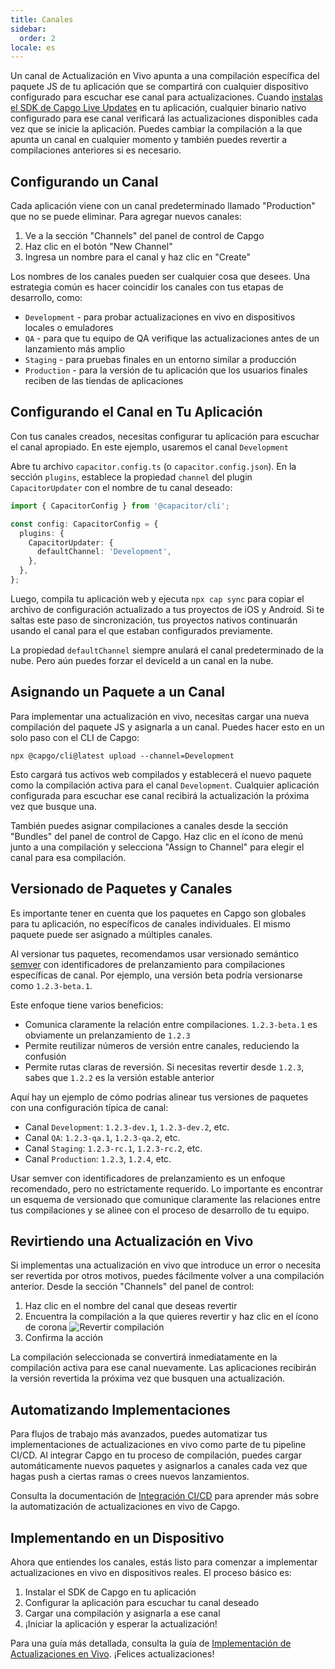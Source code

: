 ```yaml
---
title: Canales
sidebar:
  order: 2
locale: es
---
```



Un canal de Actualización en Vivo apunta a una compilación específica del paquete JS de tu aplicación que se compartirá con cualquier dispositivo configurado para escuchar ese canal para actualizaciones. Cuando [instalas el SDK de Capgo Live Updates](/docs/getting-started/quickstart/) en tu aplicación, cualquier binario nativo configurado para ese canal verificará las actualizaciones disponibles cada vez que se inicie la aplicación. Puedes cambiar la compilación a la que apunta un canal en cualquier momento y también puedes revertir a compilaciones anteriores si es necesario.

## Configurando un Canal

Cada aplicación viene con un canal predeterminado llamado "Production" que no se puede eliminar. Para agregar nuevos canales:

1. Ve a la sección "Channels" del panel de control de Capgo
2. Haz clic en el botón "New Channel"
3. Ingresa un nombre para el canal y haz clic en "Create"

Los nombres de los canales pueden ser cualquier cosa que desees. Una estrategia común es hacer coincidir los canales con tus etapas de desarrollo, como:

- `Development` - para probar actualizaciones en vivo en dispositivos locales o emuladores
- `QA` - para que tu equipo de QA verifique las actualizaciones antes de un lanzamiento más amplio
- `Staging` - para pruebas finales en un entorno similar a producción
- `Production` - para la versión de tu aplicación que los usuarios finales reciben de las tiendas de aplicaciones

## Configurando el Canal en Tu Aplicación

Con tus canales creados, necesitas configurar tu aplicación para escuchar el canal apropiado. En este ejemplo, usaremos el canal `Development`

Abre tu archivo `capacitor.config.ts` (o `capacitor.config.json`). En la sección `plugins`, establece la propiedad `channel` del plugin `CapacitorUpdater` con el nombre de tu canal deseado:

```ts
import { CapacitorConfig } from '@capacitor/cli';

const config: CapacitorConfig = {
  plugins: {
    CapacitorUpdater: {
      defaultChannel: 'Development',
    },
  },
};
```

Luego, compila tu aplicación web y ejecuta `npx cap sync` para copiar el archivo de configuración actualizado a tus proyectos de iOS y Android. Si te saltas este paso de sincronización, tus proyectos nativos continuarán usando el canal para el que estaban configurados previamente.

<Aside type="caution">

La propiedad `defaultChannel` siempre anulará el canal predeterminado de la nube. Pero aún puedes forzar el deviceId a un canal en la nube.

</Aside>

## Asignando un Paquete a un Canal

Para implementar una actualización en vivo, necesitas cargar una nueva compilación del paquete JS y asignarla a un canal. Puedes hacer esto en un solo paso con el CLI de Capgo:

```shell
npx @capgo/cli@latest upload --channel=Development
```

Esto cargará tus activos web compilados y establecerá el nuevo paquete como la compilación activa para el canal `Development`. Cualquier aplicación configurada para escuchar ese canal recibirá la actualización la próxima vez que busque una.

También puedes asignar compilaciones a canales desde la sección "Bundles" del panel de control de Capgo. Haz clic en el ícono de menú junto a una compilación y selecciona "Assign to Channel" para elegir el canal para esa compilación.

## Versionado de Paquetes y Canales

Es importante tener en cuenta que los paquetes en Capgo son globales para tu aplicación, no específicos de canales individuales. El mismo paquete puede ser asignado a múltiples canales.

Al versionar tus paquetes, recomendamos usar versionado semántico [semver](https://semver.org/) con identificadores de prelanzamiento para compilaciones específicas de canal. Por ejemplo, una versión beta podría versionarse como `1.2.3-beta.1`.

Este enfoque tiene varios beneficios:

- Comunica claramente la relación entre compilaciones. `1.2.3-beta.1` es obviamente un prelanzamiento de `1.2.3`
- Permite reutilizar números de versión entre canales, reduciendo la confusión
- Permite rutas claras de reversión. Si necesitas revertir desde `1.2.3`, sabes que `1.2.2` es la versión estable anterior

Aquí hay un ejemplo de cómo podrías alinear tus versiones de paquetes con una configuración típica de canal:

- Canal `Development`: `1.2.3-dev.1`, `1.2.3-dev.2`, etc.
- Canal `QA`: `1.2.3-qa.1`, `1.2.3-qa.2`, etc.
- Canal `Staging`: `1.2.3-rc.1`, `1.2.3-rc.2`, etc.
- Canal `Production`: `1.2.3`, `1.2.4`, etc.

Usar semver con identificadores de prelanzamiento es un enfoque recomendado, pero no estrictamente requerido. Lo importante es encontrar un esquema de versionado que comunique claramente las relaciones entre tus compilaciones y se alinee con el proceso de desarrollo de tu equipo.

## Revirtiendo una Actualización en Vivo

Si implementas una actualización en vivo que introduce un error o necesita ser revertida por otros motivos, puedes fácilmente volver a una compilación anterior. Desde la sección "Channels" del panel de control:

<Steps>

1. Haz clic en el nombre del canal que deseas revertir
2. Encuentra la compilación a la que quieres revertir y haz clic en el ícono de corona
![Revertir compilación](/select_bundle.webp)
3. Confirma la acción

</Steps>

La compilación seleccionada se convertirá inmediatamente en la compilación activa para ese canal nuevamente. Las aplicaciones recibirán la versión revertida la próxima vez que busquen una actualización.

## Automatizando Implementaciones

Para flujos de trabajo más avanzados, puedes automatizar tus implementaciones de actualizaciones en vivo como parte de tu pipeline CI/CD. Al integrar Capgo en tu proceso de compilación, puedes cargar automáticamente nuevos paquetes y asignarlos a canales cada vez que hagas push a ciertas ramas o crees nuevos lanzamientos.

Consulta la documentación de [Integración CI/CD](/docs/cicd-integration/) para aprender más sobre la automatización de actualizaciones en vivo de Capgo.

## Implementando en un Dispositivo

Ahora que entiendes los canales, estás listo para comenzar a implementar actualizaciones en vivo en dispositivos reales. El proceso básico es:

1. Instalar el SDK de Capgo en tu aplicación
2. Configurar la aplicación para escuchar tu canal deseado
3. Cargar una compilación y asignarla a ese canal
4. ¡Iniciar la aplicación y esperar la actualización!

Para una guía más detallada, consulta la guía de [Implementación de Actualizaciones en Vivo](/docs/getting-started/deploy/). ¡Felices actualizaciones!